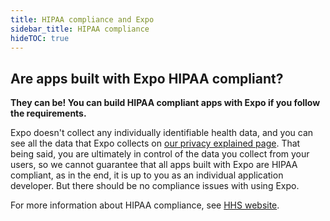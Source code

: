 ```yaml
---
title: HIPAA compliance and Expo
sidebar_title: HIPAA compliance
hideTOC: true
---
```


## Are apps built with Expo HIPAA compliant?

**They can be! You can build HIPAA compliant apps with Expo if you follow the requirements.**

Expo doesn't collect any individually identifiable health data, and you can see all the data that Expo collects on [our privacy explained page](https://expo.dev/privacy-explained). That being said, you are ultimately in control of the data you collect from your users, so we cannot guarantee that all apps built with Expo are HIPAA compliant, as in the end, it is up to you as an individual application developer. But there should be no compliance issues with using Expo.

For more information about HIPAA compliance, see [HHS website](https://www.hhs.gov/hipaa/for-professionals/index.html).
